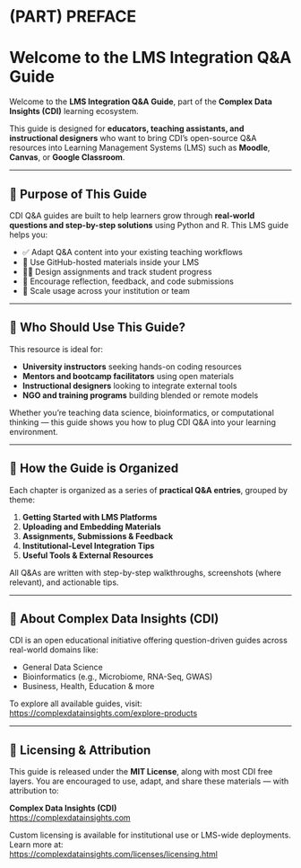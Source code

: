 # (PART) PREFACE {-}

# Welcome to the LMS Integration Q&A Guide {-}

Welcome to the **LMS Integration Q&A Guide**, part of the **Complex Data Insights (CDI)** learning ecosystem.

This guide is designed for **educators, teaching assistants, and instructional designers** who want to bring CDI’s open-source Q&A resources into Learning Management Systems (LMS) such as **Moodle**, **Canvas**, or **Google Classroom**.

---

## 🎯 Purpose of This Guide {-}

CDI Q&A guides are built to help learners grow through **real-world questions and step-by-step solutions** using Python and R. This LMS guide helps you:

- ✅ Adapt Q&A content into your existing teaching workflows  
- 🧰 Use GitHub-hosted materials inside your LMS  
- 🧑‍🏫 Design assignments and track student progress  
- 🔁 Encourage reflection, feedback, and code submissions  
- 🏫 Scale usage across your institution or team  

---

## 👥 Who Should Use This Guide? {-}

This resource is ideal for:

- **University instructors** seeking hands-on coding resources  
- **Mentors and bootcamp facilitators** using open materials  
- **Instructional designers** looking to integrate external tools  
- **NGO and training programs** building blended or remote models  

Whether you’re teaching data science, bioinformatics, or computational thinking — this guide shows you how to plug CDI Q&A into your learning environment.

---

## 🧭 How the Guide is Organized {-}

Each chapter is organized as a series of **practical Q&A entries**, grouped by theme:

1. **Getting Started with LMS Platforms**  
2. **Uploading and Embedding Materials**  
3. **Assignments, Submissions & Feedback**  
4. **Institutional-Level Integration Tips**  
5. **Useful Tools & External Resources**

All Q&As are written with step-by-step walkthroughs, screenshots (where relevant), and actionable tips.

---

## 🔗 About Complex Data Insights (CDI) {-}

CDI is an open educational initiative offering question-driven guides across real-world domains like:

- General Data Science  
- Bioinformatics (e.g., Microbiome, RNA-Seq, GWAS)  
- Business, Health, Education & more  

To explore all available guides, visit:  
[https://complexdatainsights.com/explore-products](https://complexdatainsights.com/explore-products)

---

## 🧡 Licensing & Attribution {-}

This guide is released under the **MIT License**, along with most CDI free layers. You are encouraged to use, adapt, and share these materials — with attribution to:

**Complex Data Insights (CDI)**  
[https://complexdatainsights.com](https://complexdatainsights.com)

Custom licensing is available for institutional use or LMS-wide deployments. Learn more at:  
[https://complexdatainsights.com/licenses/licensing.html](https://complexdatainsights.com/licenses/licensing.html)
